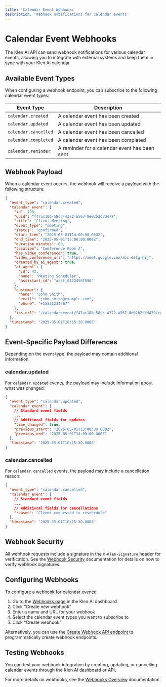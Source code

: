 ```yaml
---
title: 'Calendar Event Webhooks'
description: 'Webhook notifications for calendar events'
---
```


# Calendar Event Webhooks

The Klen AI API can send webhook notifications for various calendar events, allowing you to integrate with external systems and keep them in sync with your Klen AI calendar.

## Available Event Types

When configuring a webhook endpoint, you can subscribe to the following calendar event types:

| Event Type | Description |
|------------|-------------|
| `calendar.created` | A calendar event has been created |
| `calendar.updated` | A calendar event has been updated |
| `calendar.cancelled` | A calendar event has been cancelled |
| `calendar.completed` | A calendar event has been completed |
| `calendar.reminder` | A reminder for a calendar event has been sent |

## Webhook Payload

When a calendar event occurs, the webhook will receive a payload with the following structure:

```json
{
  "event_type": "calendar.created",
  "calendar_event": {
    "id": 123,
    "uuid": "f47ac10b-58cc-4372-a567-0e02b2c3d479",
    "title": "Client Meeting",
    "event_type": "meeting",
    "status": "confirmed",
    "start_time": "2025-05-01T14:00:00.000Z",
    "end_time": "2025-05-01T15:00:00.000Z",
    "duration_minutes": 60,
    "location": "Conference Room A",
    "has_video_conference": true,
    "video_conference_url": "https://meet.google.com/abc-defg-hij",
    "created_by_ai_agent": true,
    "ai_agent": {
      "id": 42,
      "name": "Meeting Scheduler",
      "assistant_id": "asst_01234567890"
    },
    "customer": {
      "name": "John Smith",
      "email": "john.smith@example.com",
      "phone": "+15551234567"
    },
    "ics_url": "/calendar/event/f47ac10b-58cc-4372-a567-0e02b2c3d479/calendar.ics"
  },
  "timestamp": "2025-05-01T10:15:30.000Z"
}
```

## Event-Specific Payload Differences

Depending on the event type, the payload may contain additional information.

### calendar.updated

For `calendar.updated` events, the payload may include information about what was changed:

```json
{
  "event_type": "calendar.updated",
  "calendar_event": {
    // Standard event fields
    ...
    // Additional fields for updates
    "time_changed": true,
    "previous_start": "2025-05-01T13:00:00.000Z",
    "previous_end": "2025-05-01T14:00:00.000Z"
  },
  "timestamp": "2025-05-01T10:15:30.000Z"
}
```

### calendar.cancelled

For `calendar.cancelled` events, the payload may include a cancellation reason:

```json
{
  "event_type": "calendar.cancelled",
  "calendar_event": {
    // Standard event fields
    ...
    // Additional fields for cancellations
    "reason": "Client requested to reschedule"
  },
  "timestamp": "2025-05-01T10:15:30.000Z"
}
```

## Webhook Security

All webhook requests include a signature in the `X-Klen-Signature` header for verification. See the [Webhook Security](/api-reference/webhooks/overview#webhook-security) documentation for details on how to verify webhook signatures.

## Configuring Webhooks

To configure a webhook for calendar events:

1. Go to the [Webhooks page](https://app.klen.ai/settings/webhooks) in the Klen AI dashboard
2. Click "Create new webhook"
3. Enter a name and URL for your webhook
4. Select the calendar event types you want to subscribe to
5. Click "Create webhook"

Alternatively, you can use the [Create Webhook API endpoint](/api-reference/webhooks/create-webhook) to programmatically create webhook endpoints.

## Testing Webhooks

You can test your webhook integration by creating, updating, or cancelling calendar events through the Klen AI dashboard or API.

For more details on webhooks, see the [Webhooks Overview](/api-reference/webhooks/overview) documentation.
